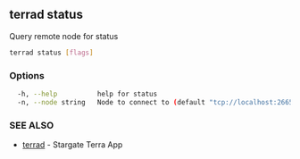 ## terrad status

Query remote node for status

```sh Terrad
terrad status [flags]
```

### Options

```sh Terrad
  -h, --help          help for status
  -n, --node string   Node to connect to (default "tcp://localhost:26657")
```

### SEE ALSO

* [terrad](terrad.md)	 - Stargate Terra App


